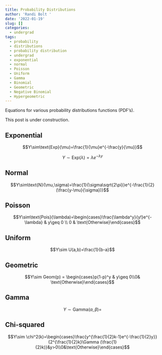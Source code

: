 ```yaml
---
title: Probability Distributions
author: 'Randi Bolt '
date: '2022-01-19'
slug: []
categories:
  - undergrad
tags:
  - probability
  - distributions
  - probability distribution
  - undergrad
  - exponential
  - normal
  - Poisson
  - Uniform
  - Gamma
  - Binomial
  - Geometric
  - Negative Binomial
  - Hypergeometric
---
```


Equations for various probability distributions functions (PDF's). 

This post is under construction.

## Exponential 

$$Y\sim\text{Exp}(\mu)=\frac{1}{\mu}e^{-\frac{y}{\mu}}$$

$$Y\sim\text{Exp}(\lambda)=\lambda e^{-\lambda y}$$

## Normal 

$$Y\sim\text{N}(\mu,\sigma)=\frac{1}{\sigma\sqrt{2\pi}}e^{-\frac{1}{2}(\frac{y-\mu}{\sigma})}$$

## Poisson

$$Y\sim\text{Pois}(\lambda)=\begin{cases}\frac{\lambda^y}{y!}e^{-\lambda} & y\geq 0 \\ 0 & \text{Otherwise}\end{cases}$$

## Uniform  

$$Y\sim U(a,b)=\frac{1}{b-a}$$

## Geometric 

$$Y\sim Geom(p) = \begin{cases}p(1-p)^y & y\geq 0\\0& \text{Otherwise}\end{cases}$$

## Gamma 

$$Y\sim \text{Gamma}(\alpha,\beta)=$$

## Chi-squared 

$$Y\sim \chi^2(k)=\begin{cases}\frac{y^{\frac{1}{2}k-1}e^{-\frac{1}{2}y}}{2^{\frac{1}{2}k}\Gamma (\frac{1}{2}k)}&y>0\\0&\text{Otherwise}\end{cases}$$









